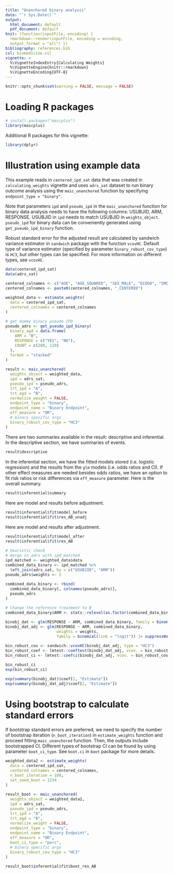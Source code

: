 ```yaml
---
title: "Unanchored binary analysis"
date: "`r Sys.Date()`"
output: 
  html_document: default
  pdf_document: default
knit: (function(inputFile, encoding) {
  rmarkdown::render(inputFile, encoding = encoding,
  output_format = "all") })
bibliography: references.bib
csl: biomedicine.csl
vignette: >
  %\VignetteIndexEntry{Calculating Weights}
  %\VignetteEngine{knitr::rmarkdown}
  %\VignetteEncoding{UTF-8}
---
```


<style type="text/css">

body{ /* Normal  */
      font-size: 14px;
  }
td {  /* Table  */
  font-size: 10px;
}
h1.title {
  font-size: 38px;
}
h1 { /* Header 1 */
  font-size: 28px;
  }
h2 { /* Header 2 */
    font-size: 22px;
}
h3 { /* Header 3 */
  font-size: 18px;
}
code.r{ /* Code block */
    font-size: 12px;
}
pre { /* Code block - determines code spacing between lines */
    font-size: 14px;
}
</style>

```r
knitr::opts_chunk$set(warning = FALSE, message = FALSE)
```

# Loading R packages

```r
# install.packages("maicplus")
library(maicplus)
```

Additional R packages for this vignette:

```r
library(dplyr)
```

# Illustration using example data

This example reads in `centered_ipd_sat` data that was created in `calculating_weights` vignette and uses `adrs_sat` dataset to run binary outcome analysis using the `maic_unanchored` function by specifying `endpoint_type = "binary"`.

Note that parameters `ipd` and `pseudo_ipd` in the `maic_unanchored` function for binary data analysis needs to have the following columns: USUBJID, ARM, RESPONSE. USUBJID in `ipd` needs to match USUBJID in `weights_object`. `pseudo_ipd` for binary data can be conveniently generated using `get_pseudo_ipd_binary` function.

Robust standard error for the adjusted result are calculated by sandwich variance estimator in `sandwich` package with the function `vcovHC`. Default type of variance estimator (specified by parameter `binary_robust_cov_type`) is `HC3`, but other types can be specified. For more information on different types, see `vcovHC`. 

```r
data(centered_ipd_sat)
data(adrs_sat)

centered_colnames <- c("AGE", "AGE_SQUARED", "SEX_MALE", "ECOG0", "SMOKE", "N_PR_THER_MEDIAN")
centered_colnames <- paste0(centered_colnames, "_CENTERED")

weighted_data <- estimate_weights(
  data = centered_ipd_sat,
  centered_colnames = centered_colnames
)

# get dummy binary pseudo IPD
pseudo_adrs <- get_pseudo_ipd_binary(
  binary_agd = data.frame(
    ARM = "B",
    RESPONSE = c("YES", "NO"),
    COUNT = c(280, 120)
  ),
  format = "stacked"
)

result <- maic_unanchored(
  weights_object = weighted_data,
  ipd = adrs_sat,
  pseudo_ipd = pseudo_adrs,
  trt_ipd = "A",
  trt_agd = "B",
  normalize_weight = FALSE,
  endpoint_type = "binary",
  endpoint_name = "Binary Endpoint",
  eff_measure = "OR",
  # binary specific args
  binary_robust_cov_type = "HC3"
)
```

There are two summaries available in the result: descriptive and inferential. In the descriptive section, we have summaries of events. 

```r
result$descriptive
```

In the inferential section, we have the fitted models stored (i.e. logistic regression) and the results from the `glm` models (i.e. odds ratios and CI). If other effect measures are needed besides odds ratios, we have an option to fit risk ratios or risk differences via `eff_measure` parameter. Here is the overall summary.

```r
result$inferential$summary
```

Here are model and results before adjustment.

```r
result$inferential$fit$model_before
result$inferential$fit$res_AB_unadj
```

Here are model and results after adjustment.

```r
result$inferential$fit$model_after
result$inferential$fit$res_AB
```

```r
# heuristic check
# merge in adrs with ipd_matched
ipd_matched <- weighted_data$data
combined_data_binary <- ipd_matched %>%
  left_join(adrs_sat, by = c("USUBJID", "ARM"))
pseudo_adrs$weights <- 1

combined_data_binary <- rbind(
  combined_data_binary[, colnames(pseudo_adrs)],
  pseudo_adrs
)

# Change the reference treatment to B
combined_data_binary$ARM <- stats::relevel(as.factor(combined_data_binary$ARM), ref = "B")

binobj_dat <- glm(RESPONSE ~ ARM, combined_data_binary, family = binomial(link = "logit"))
binobj_dat_adj <- glm(RESPONSE ~ ARM, combined_data_binary, 
                      weights = weights, 
                      family = binomial(link = "logit")) |> suppressWarnings()

bin_robust_cov <- sandwich::vcovHC(binobj_dat_adj, type = "HC3")
bin_robust_coef <- lmtest::coeftest(binobj_dat_adj, vcov. = bin_robust_cov)
bin_robust_ci <- lmtest::coefci(binobj_dat_adj, vcov. = bin_robust_cov)

bin_robust_ci
exp(bin_robust_ci)

exp(summary(binobj_dat)$coef[2, "Estimate"])
exp(summary(binobj_dat_adj)$coef[2, "Estimate"])
```

# Using bootstrap to calculate standard errors

If bootstrap standard errors are preferred, we need to specify the number of bootstrap iteration (`n_boot_iteration`) in `estimate_weights` function and proceed fitting `maic_unanchored` function. Then, the outputs include bootstrapped CI. Different types of bootstrap CI can be found by using parameter `boot_ci_type`. See `boot.ci` in `boot` package for more details.

```r
weighted_data2 <- estimate_weights(
  data = centered_ipd_sat,
  centered_colnames = centered_colnames,
  n_boot_iteration = 100,
  set_seed_boot = 1234
)

result_boot <- maic_unanchored(
  weights_object = weighted_data2,
  ipd = adrs_sat,
  pseudo_ipd = pseudo_adrs,
  trt_ipd = "A",
  trt_agd = "B",
  normalize_weight = FALSE,
  endpoint_type = "binary",
  endpoint_name = "Binary Endpoint",
  eff_measure = "OR",
  boot_ci_type = "perc",
  # binary specific args
  binary_robust_cov_type = "HC3"
)

result_boot$inferential$fit$boot_res_AB
```
